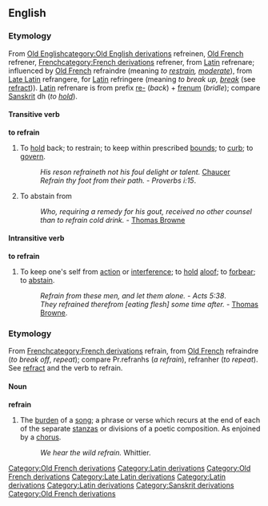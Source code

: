 ==English==
{{webster}}
===Etymology===
From [[w:Old English language|Old English]][[category:Old English derivations]] refreinen, [[w:Old French|Old French]][[Category:Old French derivations]] refrener, [[w:French language|French]][[category:French derivations]] refrener, from [[w:Latin|Latin]][[Category:Latin derivations]] refrenare; influenced by [[w:Old French|Old French]][[Category:Old French derivations]] refraindre (meaning ''to [[restrain]], [[moderate]]''), from [[w:Late Latin|Late Latin]][[Category:Late Latin derivations]] refrangere, for [[w:Latin|Latin]][[Category:Latin derivations]] refringere (meaning ''to break up, [[break]]'' (see [[refract]])). [[w:Latin|Latin]][[Category:Latin derivations]] refrenare is from prefix [[re-]] (''back'') + [[frenum]] (''bridle''); compare [[w:Sanskrit language|Sanskrit]][[Category:Sanskrit derivations]] dh (''to [[hold]]'').

====Transitive verb====
'''to refrain'''
#To [[hold]] back; to restrain; to keep within prescribed [[bounds]]; to [[curb]]; to [[govern]]. 
#:''His reson refraineth not his foul delight or talent.'' [[w:Geoffrey_Chaucer|Chaucer]]
#:''Refrain thy foot from their path.'' - ''Proverbs i:15''.
#To abstain from
#:''Who, requiring a remedy for his gout, received no other counsel than to refrain cold drink.''  - [[w:Thomas Browne|Thomas Browne]]

====Intransitive verb====
'''to refrain'''
#To keep one's self from [[action]] or [[interference]]; to [[hold]] [[aloof]]; to [[forbear]]; to [[abstain]]. 
#:''Refrain from these men, and let them alone.'' - ''Acts 5:38''.
#:''They refrained therefrom [eating flesh] some time after.'' - [[w:Thomas Browne|Thomas Browne]].

===Etymology===
From [[w:French language|French]][[category:French derivations]] refrain, from [[w:Old French|Old French]][[Category:Old French derivations]] refraindre (''to break off'', ''repeat''); compare Pr.refranhs (''a refrain''), refranher (''to repeat''). See [[refract]] and the verb to refrain.
====Noun====
'''refrain'''

#The [[burden]] of a [[song]]; a phrase or verse which recurs at the end of each of the separate [[stanza]]s or divisions of a poetic composition. As enjoined by a [[chorus]].
#:''We hear the wild refrain.'' Whittier.

<!-- from Webster:

Refrain (Page: 1208)
Re*frain" (r?*fr?n"), v. t. [imp. & p. p. Refrained (-fr?nd"); p. pr. & vb/ n. Refraining.] [OE. refreinen, OF. refrener, F. refrner, fr. L. refrenare; influenced by OF. refraindre to restrain, moderate, fr. LL. refrangere, for L. refringere to break up, break (see Refract). L. refrenare is fr. pref. re- back + frenum bridle; cf. Skr. dh to hold.] 

1. To hold back; to restrain; to keep within prescribed bounds; to curb; to govern. 

His reson refraineth not his foul delight or talent. [[w:Geoffrey Chaucer|Geoffrey Chaucer]].
Refrain thy foot from their path. Prov. i. 15.
2. To abstain from [Obs.] 

Who, requiring a remedy for his gout, received no other counsel than to refrain cold drink. Sir T. Browne.

--------------------------------------------------------------------------------
Refrain (Page: 1208)
Re*frain", v. i. To keep one's self from action or interference; to hold aloof; to forbear; to abstain. 

Refrain from these men, and let them alone. Acts v. 38.
They refrained therefrom [eating flesh] some time after. - [[w:Thomas Browne|Thomas Browne]]
Syn. -- To hold back; forbear; abstain; withhold. 

--------------------------------------------------------------------------------
Refrain (Page: 1208)
Re*frain", n. [F. refrain, fr. OF. refraindre; cf. Pr. refranhs a refrain, refranher to repeat. See Refract,Refrain, v.] The burden of a song; a phrase or verse which recurs at the end of each of the separate stanzas or divisions of a poetic composition. 

We hear the wild refrain. Whittier.

-->